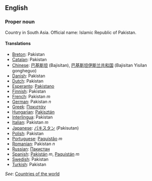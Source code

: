 ==English==

===Proper noun===

Country in South Asia. Official name: Islamic Republic of Pakistan.

====Translations====

*[[Breton]]: Pakistan
*[[Catalan]]: Pakistan
*[[Chinese]]: [[巴基斯坦]] (Bajisitan), [[巴基斯坦伊斯兰共和国]] (Bajisitan Yisilan gongheguo)
*[[Danish]]: Pakistan
*[[Dutch]]: Pakistan
*[[Esperanto]]: [[Pakistano]]
*[[Finnish]]: Pakistan
*[[French]]: Pakistan ''m''
*[[German]]: Pakistan ''n''
*[[Greek]]: [[Πακιστάν]]
*[[Hungarian]]: [[Pakisztán]]
*[[Interlingua]]: Pakistan
*[[Italian]]: Pakistan ''m''
*[[Japanese]]: [[パキスタン]] (Pakisutan)
*[[Polish]]: Pakistan
*[[Portuguese]]: [[Paquistão]] ''m''
*[[Romanian]]: Pakistan ''n''
*[[Russian]]: [[Пакистан]]
*[[Spanish]]: [[Pakistán]] ''m'', [[Paquistán]] ''m''
*[[Swedish]]: Pakistan
*[[Turkish]]: Pakistan

''See'': [[Countries of the world]]